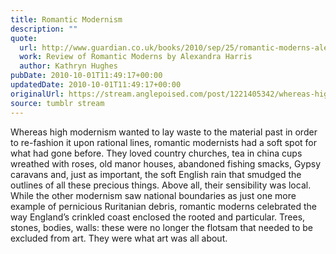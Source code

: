 ```yaml
---
title: Romantic Modernism
description: ""
quote:
  url: http://www.guardian.co.uk/books/2010/sep/25/romantic-moderns-alexandra-harris
  work: Review of Romantic Moderns by Alexandra Harris
  author: Kathryn Hughes
pubDate: 2010-10-01T11:49:17+00:00
updatedDate: 2010-10-01T11:49:17+00:00
originalUrl: https://stream.anglepoised.com/post/1221405342/whereas-high-modernism-wanted-to-lay-waste-to-the
source: tumblr stream
---
```


Whereas high modernism wanted to lay waste to the material past in order to re-fashion it upon rational lines, romantic modernists had a soft spot for what had gone before. They loved country churches, tea in china cups wreathed with roses, old manor houses, abandoned fishing smacks, Gypsy caravans and, just as important, the soft English rain that smudged the outlines of all these precious things. Above all, their sensibility was local. While the other modernism saw national boundaries as just one more example of pernicious Ruritanian debris, romantic moderns celebrated the way England&rsquo;s crinkled coast enclosed the rooted and particular. Trees, stones, bodies, walls: these were no longer the flotsam that needed to be excluded from art. They were what art was all about.
